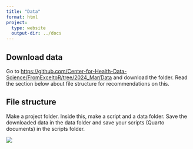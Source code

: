 ```yaml
---
title: "Data"
format: html
project:
  type: website
  output-dir: ../docs
---
```


## Download data

Go to <https://github.com/Center-for-Health-Data-Science/FromExceltoR/tree/2024_Mar/Data> and download the folder. Read the section below about file structure for recommendations on this.

## File structure

Make a project folder. Inside this, make a script and a data folder. Save the downloaded data in the data folder and save your scripts (Quarto documents) in the scripts folder.

![](../images/file_tree.png){fig-align="center"}
